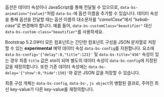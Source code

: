 옵션은 데이터 속성이나 JavaScript를 통해 전달될 수 있으므로, `data-bs-animation="{value}"`처럼 `data-bs-`에 옵션 이름을 추가할 수 있습니다. 데이터 속성을 통해 옵션을 전달할 때는 옵션 이름의 대소문자를 “_camelCase_”에서 “_kebab-case_”로 변경해야 합니다. 예를 들어, `data-bs-customClass="beautifier"` 대신 `data-bs-custom-class="beautifier"`를 사용하세요.

Bootstrap 5.2.0부터 모든 컴포넌트는 간단한 컴포넌트 구성을 JSON 문자열로 저장할 수 있는 **experimental** 예약 데이터 속성 `data-bs-config`를 지원합니다. 요소에 `data-bs-config='{"delay":0,"title":123}'` 및 `data-bs-title="456"` 속성이 있는 경우 최종 `title` 값은 `456`이 되며 별도의 데이터 속성이 `data-bs-config`에 지정된 값을 재정의합니다. 또한 기존 데이터 속성에는 `data-bs-delay='{"show":0,"hide":150}'`와 같은 JSON 값을 저장할 수 있습니다.

최종 구성 개체는 `data-bs-config`, `data-bs-`, `js object`의 병합된 결과로, 주어진 최신 key-value가 다른 key-value를 재정의합니다.
